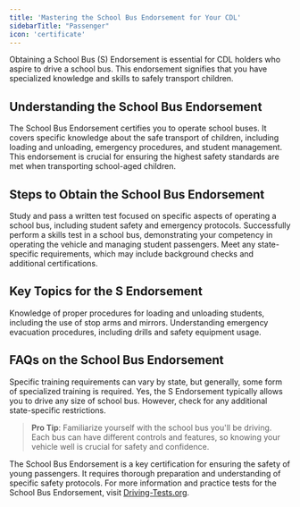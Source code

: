 ```yaml
---
title: 'Mastering the School Bus Endorsement for Your CDL'
sidebarTitle: "Passenger"
icon: 'certificate'
---
```


Obtaining a School Bus (S) Endorsement is essential for CDL holders who aspire to drive a school bus. This endorsement signifies that you have specialized knowledge and skills to safely transport children.

## Understanding the School Bus Endorsement

<AccordionGroup>
  <Accordion title="What Does the S Endorsement Entail?">
    The School Bus Endorsement certifies you to operate school buses. It covers specific knowledge about the safe transport of children, including loading and unloading, emergency procedures, and student management.
  </Accordion>

  <Accordion title="Importance of the S Endorsement">
    This endorsement is crucial for ensuring the highest safety standards are met when transporting school-aged children.
  </Accordion>
</AccordionGroup>

## Steps to Obtain the School Bus Endorsement

<Steps>
  <Step title="Pass the Written Knowledge Test">
    Study and pass a written test focused on specific aspects of operating a school bus, including student safety and emergency protocols.
  </Step>

  <Step title="Complete a Skills Test">
    Successfully perform a skills test in a school bus, demonstrating your competency in operating the vehicle and managing student passengers.
  </Step>

  <Step title="Undergo Background Checks">
    Meet any state-specific requirements, which may include background checks and additional certifications.
  </Step>
</Steps>

## Key Topics for the S Endorsement

<CardGroup cols={2}>
  <Card title="Student Safety" icon="user-shield">
    Knowledge of proper procedures for loading and unloading students, including the use of stop arms and mirrors.
  </Card>

  <Card title="Emergency Preparedness" icon="exclamation">
    Understanding emergency evacuation procedures, including drills and safety equipment usage.
  </Card>
</CardGroup>

## FAQs on the School Bus Endorsement

<AccordionGroup>
  <Accordion title="Is additional training required for the S Endorsement?">
    Specific training requirements can vary by state, but generally, some form of specialized training is required.
  </Accordion>

  <Accordion title="Can I drive any size of school bus with this endorsement?">
    Yes, the S Endorsement typically allows you to drive any size of school bus. However, check for any additional state-specific restrictions.
  </Accordion>
</AccordionGroup>

> **Pro Tip**: Familiarize yourself with the school bus you'll be driving. Each bus can have different controls and features, so knowing your vehicle well is crucial for safety and confidence.

The School Bus Endorsement is a key certification for ensuring the safety of young passengers. It requires thorough preparation and understanding of specific safety protocols. For more information and practice tests for the School Bus Endorsement, visit [Driving-Tests.org](https://driving-tests.org).
